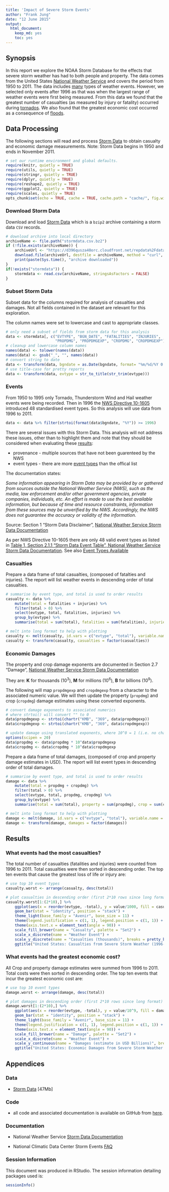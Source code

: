 ```yaml
--- 
title: 'Impact of Severe Storm Events' 
author: "Frank Jung" 
date: "12 June 2015" 
output: 
  html_document: 
    keep_md: yes
    toc: yes
---
```


## Synopsis

In this report we explore the NOAA Storm Database for the effects that severe 
storm weather has had to both people and property. The data comes from the 
United States [National Weather Service](http://www.weather.gov/) and covers the
period from 1950 to 2011.  The data includes [many](#events) types of weather
events. However, we selected only events after 1996 as that was when the largest
range of weather events were first being measured. From this data we found that
the greatest number of casualties (as measured by injury or fatality) occurred 
during [tornados](#what-events-had-the-most-casualties). We also found that the 
greatest economic cost occurred as a consequence of 
[floods](#what-events-had-the-greatest-economic-cost).

## Data Processing

The following sections will read and process [Storm Data](#data) to obtain
casualty and economic damage measurements. Note: Storm Data begins in 1950 and
ends in November 2011.

```r
# set our runtime environment and global defaults.
require(knitr, quietly = TRUE)
require(utils, quietly = TRUE)
require(stringr, quietly = TRUE)
require(dplyr, quietly = TRUE)
require(reshape2, quietly = TRUE)
require(ggplot2, quietly = TRUE)
require(scales, quietly = TRUE)
opts_chunk$set(echo = TRUE, cache = TRUE, cache.path = "cache/", fig.width = 10, fig.height = 7, fig.path = "figure/")
```

### Download Storm Data

Download and load [Storm Data](#data) which is a `bzip2` archive containing a
storm data `CSV` records.

```r
# download archive into local directory
archiveName <- file.path("stormdata.csv.bz2")
if (!file.exists(archiveName)) {
    archiveUrl <- "https://d396qusza40orc.cloudfront.net/repdata%2Fdata%2FStormData.csv.bz2"
    download.file(archiveUrl, destfile = archiveName, method = "curl", mode = "wb")
    print(paste(Sys.time(), "archive downloaded"))
}
if(!exists("stormdata")) {
    stormdata <- read.csv(archiveName, stringsAsFactors = FALSE)
}
```

### Subset Storm Data

Subset data for the columns required for analysis of casualties and damages. Not
all fields contained in the dataset are relevant for this exploration.

The column names were set to lowercase and cast to appropriate classes.

```r
# only need a subset of fields from storm data for this analysis
data <- stormdata[, c("EVTYPE", "BGN_DATE", "FATALITIES", "INJURIES",
                      "PROPDMG", "PROPDMGEXP", "CROPDMG", "CROPDMGEXP")]
# cleanup and lowercase column names
names(data) <- tolower(names(data))
names(data) <- gsub("_", "", names(data))
# convert string to date
data <- transform(data, bgndate = as.Date(bgndate, format= "%m/%d/%Y 0:00:00", tz = "C"))
# use title-case for pretty reports
data <- transform(data, evtype = str_to_title(str_trim(evtype)))
```

### Events

From 1950 to 1995 only Tornado, Thunderstorm Wind and Hail weather events were
being recorded. Then in 1996 the [NWS Directive 
10-1605](http://www.ncdc.noaa.gov/stormevents/pd01016005curr.pdf) introduced 48 
standardised event types. So this analysis will use data from 1996 to 2011.

```r
data <- data %>% filter(strtoi(format(data$bgndate, "%Y")) >= 1996)
```

There are several issues with this Storm Data. This analysis will not address 
these issues, other than to highlight them and note that they should be
considered when evaluating these [results](#results):

* provenance - multiple sources that have not been guarenteed by the NWS
* event types - there are more [event
  types](http://www.ncdc.noaa.gov/stormevents/details.jsp?type=eventtype) than
  the offical list

The documentation states:

_Some information appearing in Storm Data may be provided by or gathered from 
sources outside the National Weather Service (NWS), such as the media, law 
enforcement and/or other government agencies, private companies, individuals, 
etc. An effort is made to use the best available information, but because of 
time and resource constraints, information from these sources may be unverified 
by the NWS. Accordingly, the NWS does not guarantee the accuracy or validity of 
the information._

Source: Section 1 "Storm Data Disclaimer", [National Weather Service Storm Data 
Documentation](https://d396qusza40orc.cloudfront.net/repdata%2Fpeer2_doc%2Fpd01016005curr.pdf)

As per NWS Directive 10-1605 there are only 48 valid event types
as listed in [Table 1, Section 2.1.1 "Storm Data Event Table", National Weather 
Service Storm Data Documentation](#documentation). See also [Event Types 
Available](http://www.ncdc.noaa.gov/stormevents/details.jsp?type=eventtype)

### Casualties

Prepare a data frame of total casualties, (composed of fatalties and injuries).
The report will list weather events in descending order of total casualties.

```r
# summarise by event type, and total is used to order results
casualty <- data %>%
    mutate(total = fatalities + injuries) %>%
    filter(total > 0) %>%
    select(evtype, total, fatalities, injuries) %>%
    group_by(evtype) %>%
    summarise(total = sum(total), fatalities = sum(fatalities), injuries = sum(injuries))

# melt into long format to help with plotting
casualty <- melt(casualty, id.vars = c("evtype", "total"), variable.name = "casualties")
casualty <- transform(casualty, casualties = factor(casualties))
```

### Economic Damages

The property and crop damage exponents are documented in Section 2.7 "Damage",
[National Weather Service Storm Data
Documentation](https://d396qusza40orc.cloudfront.net/repdata%2Fpeer2_doc%2Fpd01016005curr.pdf)

They are: **K** for thousands ($10^3$), **M** for millions ($10^6$), **B** for
billions ($10^9$).

The following will map `propdmgexp` and `cropdmgexp` from a character to the 
associated numeric value. We will then update the property (`propdmg`) and crop 
(`cropdmg`) damage estimates using these converted exponents.

```r
# convert damage exponents to associated numerics
# where strtoi() will convert "" to 0
data$propdmgexp <- strtoi(chartr("KMB", "369", data$propdmgexp))
data$cropdmgexp <- strtoi(chartr("KMB", "369", data$cropdmgexp))

# update damage using translated exponents, where 10^0 = 1 (i.e. no change)
options(scipen = 20)
data$propdmg <- data$propdmg * 10^data$propdmgexp
data$cropdmg <- data$cropdmg * 10^data$cropdmgexp
```

Prepare a data frame of total damages, (composed of crop and property damage
estimates in USD). The report will list event types in descending order of total
damages.

```r
# summarise by event type, and total is used to order results
damage <- data %>%
    mutate(total = propdmg + cropdmg) %>%
    filter(total > 0) %>%
    select(evtype, total, propdmg, cropdmg) %>%
    group_by(evtype) %>%
    summarise(total = sum(total), property = sum(propdmg), crop = sum(cropdmg))

# melt into long format to help with plotting
damage <- melt(damage, id.vars = c("evtype", "total"), variable.name = "damages")
damage <- transform(damage, damages = factor(damages))
```

## Results

### What events had the most casualties?

The total number of casualties (fatalities and injuries) were counted from 1996 
to 2011. Total casualties were then sorted in descending order. The top ten 
events that cause the greatest loss of life or injury are:

```r
# use top 10 event types
casualty.worst <- arrange(casualty, desc(total))

# plot casualties in descending order (first 2*10 rows since long format)
casualty.worst[1:(2*10),] %>%
    ggplot(aes(x = reorder(evtype, -total), y = value/1000, fill = casualties)) +
    geom_bar(stat = "identity", position = "stack") +
    theme_light(base_family = "Avenir", base_size = 11) +
    theme(legend.justification = c(1, 1), legend.position = c(1, 1)) +
    theme(axis.text.x = element_text(angle = 90)) +
    scale_fill_brewer(name = "Casualty", palette = "Set2") +
    scale_x_discrete(name = "Weather Event") +
    scale_y_discrete(name = "Casualties (thousands)", breaks = pretty_breaks(n = 10)) +
    ggtitle("United States: Casualties from Severe Storm Weather (1996-2011)")
```

### What events had the greatest economic cost? 

All Crop and property damage estimates were summed from 1996 to 2011. Total 
costs were then sorted in descending order. The top ten events that incur the 
greatest economic cost are:

```r
# use top 10 event types
damage.worst <- arrange(damage, desc(total))

# plot damages in descending order (first 2*10 rows since long format)
damage.worst[1:(2*10),] %>%
    ggplot(aes(x = reorder(evtype, -total), y = value/10^9, fill = damages)) +
    geom_bar(stat = "identity", position = "stack") +
    theme_light(base_family = "Avenir", base_size = 11) +
    theme(legend.justification = c(1, 1), legend.position = c(1, 1)) +
    theme(axis.text.x = element_text(angle = 90)) +
    scale_fill_brewer(name = "Damage", palette = "Set2") +
    scale_x_discrete(name = "Weather Event") +
    scale_y_continuous(name = "Damages (estimate in USD Billions)", breaks = pretty_breaks(n = 10)) +
    ggtitle("United States: Economic Damages from Severe Storm Weather (1996-2011)")
```

## Appendices

### Data

* [Storm Data](https://d396qusza40orc.cloudfront.net/repdata%2Fdata%2FStormData.csv.bz2)
[47Mb] 

### Code

* all code and associated documentation is available on GitHub from [here](https://github.com/frankhjung/repdata-project2).

### Documentation

* National Weather Service [Storm Data Documentation](https://d396qusza40orc.cloudfront.net/repdata%2Fpeer2_doc%2Fpd01016005curr.pdf)

* National Climatic Data Center Storm Events
[FAQ](https://d396qusza40orc.cloudfront.net/repdata%2Fpeer2_doc%2FNCDC%20Storm%20Events-FAQ%20Page.pdf)

### Session Information

This document was produced in RStudio. The session information detailing
packages used is:

```r
sessionInfo()
```
